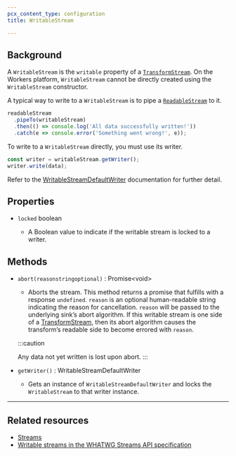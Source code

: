 ```yaml
---
pcx_content_type: configuration
title: WritableStream

---
```


## Background

A `WritableStream` is the `writable` property of a [`TransformStream`](/workers/runtime-apis/streams/transformstream/). On the Workers platform, `WritableStream` cannot be directly created using the `WritableStream` constructor.

A typical way to write to a `WritableStream` is to pipe a [`ReadableStream`](/workers/runtime-apis/streams/readablestream/) to it.

```js
readableStream
  .pipeTo(writableStream)
  .then(() => console.log('All data successfully written!'))
  .catch(e => console.error('Something went wrong!', e));
```

To write to a `WritableStream` directly, you must use its writer.

```js
const writer = writableStream.getWriter();
writer.write(data);
```

Refer to the [WritableStreamDefaultWriter](/workers/runtime-apis/streams/writablestreamdefaultwriter/) documentation for further detail.

## Properties



* `locked` boolean

  * A Boolean value to indicate if the writable stream is locked to a writer.



## Methods



* <code>abort(reasonstringoptional)</code> : Promise\<void>

  * Aborts the stream. This method returns a promise that fulfills with a response `undefined`. `reason` is an optional human-readable string indicating the reason for cancellation. `reason` will be passed to the underlying sink’s abort algorithm. If this writable stream is one side of a [TransformStream](/workers/runtime-apis/streams/transformstream/), then its abort algorithm causes the transform’s readable side to become errored with `reason`.

  :::caution

  Any data not yet written is lost upon abort. 
  :::

* `getWriter()` : WritableStreamDefaultWriter

  * Gets an instance of `WritableStreamDefaultWriter` and locks the `WritableStream` to that writer instance.



***

## Related resources

* [Streams](/workers/runtime-apis/streams/)
* [Writable streams in the WHATWG Streams API specification](https://streams.spec.whatwg.org/#ws-model)
